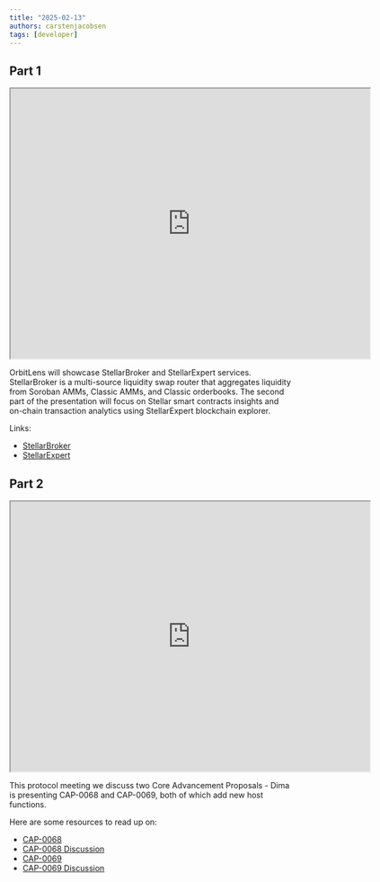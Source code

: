 ```yaml
---
title: "2025-02-13"
authors: carstenjacobsen
tags: [developer]
---
```


## Part 1

<iframe
  src="https://www.youtube.com/embed/8UGDT1pGZYU?si=T5RC1GzhsUxkJN9C"
  width="640"
  height="480"
  allow="autoplay"
></iframe>

OrbitLens will showcase StellarBroker and StellarExpert services. StellarBroker is a multi-source liquidity swap router that aggregates liquidity from Soroban AMMs, Classic AMMs, and Classic orderbooks. The second part of the presentation will focus on Stellar smart contracts insights and on-chain transaction analytics using StellarExpert blockchain explorer.

Links:

- [StellarBroker](https://stellar.broker)
- [StellarExpert](https://stellar.expert)

## Part 2

<iframe
  src="https://www.youtube.com/embed/u204TwiHJpE?si=7jCzEkBKEmLWXkLm"
  width="640"
  height="480"
  allow="autoplay"
></iframe>

This protocol meeting we discuss two Core Advancement Proposals - Dima is presenting CAP-0068 and CAP-0069, both of which add new host functions.

Here are some resources to read up on:

- [CAP-0068](https://github.com/stellar/stellar-protocol/blob/master/core/cap-0068.md)
- [CAP-0068 Discussion](https://github.com/stellar/stellar-protocol/discussions/1626)
- [CAP-0069](https://github.com/stellar/stellar-protocol/blob/master/core/cap-0069.md)
- [CAP-0069 Discussion](https://github.com/stellar/stellar-protocol/discussions/1633)
